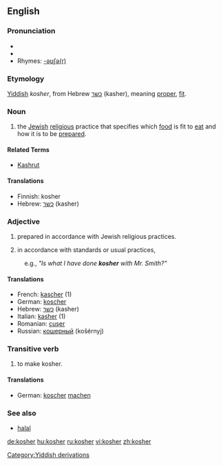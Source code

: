 {{wikipedia|Kashrut}}
==English==

===Pronunciation===
*{{IPA|/ˈkəʊʃ@(r)/}}
*{{SAMPA|/"k@US@(r)/}}
*Rhymes: [[Rhymes:English:-əʊʃə(r)|-əʊʃə(r)]]

===Etymology===
[[Yiddish]] ''kosher'', from Hebrew [[כשר]] (kasher), meaning [[proper]], [[fit]].

===Noun===
{{en-noun|-}}

# the [[Jew]]ish [[religion|religious]] practice that specifies which [[food]] is fit to [[eat]] and how it is to be [[prepare]]d.
====Related Terms====
* [[Kashrut]]

====Translations====
*Finnish: kosher
*Hebrew: [[כשר]] (kasher)

===Adjective===
{{en-adj|-}}

# {{italbrac|of food}} prepared in accordance with Jewish religious practices.
# {{italbrac|generally}} in accordance with standards or usual practices, 
:e.g., ''"Is what I have done '''kosher''' with Mr. Smith?"''

====Translations====
*French: [[kascher]] (1) 
*German: [[koscher]]
*Hebrew: [[כשר]] (kasher)
*Italian: [[kasher]] (1)
*Romanian: [[cuşer]]
*Russian: [[кошерный]] (košérnyj)

===Transitive verb===
{{en-verb}}

# {{transitive}} to make kosher.

====Translations====
*German: [[koscher]] [[machen]]

===See also===
*[[halal]]

[[Category:Yiddish derivations]]

[[de:kosher]]
[[hu:kosher]]
[[ru:kosher]]
[[vi:kosher]]
[[zh:kosher]]